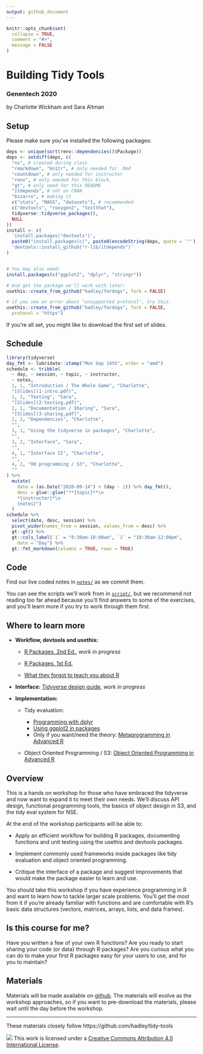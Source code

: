 ```yaml
---
output: github_document
---
```


<!-- README.md is generated from README.Rmd. Please edit that file -->

```r
knitr::opts_chunk$set(
  collapse = TRUE,
  comment = "#>",
  message = FALSE
)
```

Building Tidy Tools
================

### Genentech 2020

by Charlotte Wickham and Sara Altman

## Setup

<!-- Fix later to generate from content of repo like https://github.com/hadley/tidy-tools/blob/master/README.Rmd -->

Please make sure you've installed the following packages:

```r
deps <- unique(sort(renv::dependencies()$Package))
deps <- setdiff(deps, c(
  "ns", # created during class
  "rmarkdown", "knitr", # only needed for .Rmd
  "countdown", # only needed for instructor
  "renv", # only needed for this block,
  "gt", # only need for this README
  "itdepends", # not on CRAN
  "bizarro", # making it 
  c("stats", "MASS", "datasets"), # recommended
  c("devtools", "roxygen2", "testthat"),
  tidyverse::tidyverse_packages(),
  NULL
))
install <- c(
  'install.packages("devtools")',
  paste0("install.packages(c(", paste0(encodeString(deps, quote = '"'), collapse = ", "), "))"),
  'devtools::install_github("r-lib/itdepends")'
)
```
```r
```

``` r
# You may also need:
install.packages(c("ggplot2", "dplyr", "stringr"))

# And get the package we'll work with later:
usethis::create_from_github("hadley/fordogs", fork = FALSE)

# if you see an error about "unsupported protocol", try this:
usethis::create_from_github("hadley/fordogs", fork = FALSE, 
  protocol = "https")
```

<!-- 
* When you're done, put a green post-it on your computer. 
* If you need help, put up a pink post-it.
-->
If you're all set, you might like to download the first set of slides.

## Schedule

```r
library(tidyverse)
day_fmt <- lubridate::stamp("Mon Sep 14th", order = "amd")
schedule <- tribble(
  ~ day, ~ session, ~ topic, ~ instructor, 
  ~ notes,
  1, 1, "Introduction / The Whole Game", "Charlotte",
  "[Slides](1-intro.pdf)",
  1, 2, "Testing", "Sara",
  "[Slides](2-testing.pdf)",
  2, 1, "Documentation / Sharing", "Sara",
  "[Slides](3-sharing.pdf)",
  2, 2, "Dependencies", "Charlotte",
  "",
  3, 1, "Using the tidyverse in packages", "Charlotte",
  "",
  3, 2, "Interface", "Sara",
  "",
  4, 1, "Interface II", "Charlotte",
  "",
  4, 2, "OO programming / S3", "Charlotte", 
  ""
) %>% 
  mutate(
    date = (as.Date("2020-09-14") + (day - 1)) %>% day_fmt(),
    desc = glue::glue("**{topic}**\n 
    *{instructor}*\n
    {notes}")
  )
schedule %>% 
  select(date, desc, session) %>% 
  pivot_wider(names_from = session, values_from = desc) %>% 
  gt::gt() %>% 
  gt::cols_label(`1` = "8:30am-10:00am", `2` = "10:30am-12:00pm",
    date = "Day") %>% 
  gt::fmt_markdown(columns = TRUE, rows = TRUE)
```

## Code

Find our live coded notes in [`notes/`](notes/) as we commit them.

You can see the scripts we'll work from in [`script/`](script/), but we recommend not reading too far ahead because you'll find answers to some of the exercises, and you'll learn more if you try to work through them first.

## Where to learn more

* **Workflow, devtools and usethis:**
    * [R Packages, 2nd Ed.](https://r-pkgs.org/), *work in progress*
    * [R Packages, 1st Ed.](http://r-pkgs.had.co.nz/)
    
    * [What they forgot to teach you about R](https://rstats.wtf/)

* **Interface:** [Tidyverse design guide](https://design.tidyverse.org/), *work in progress*

* **Implementation:**
    
    * Tidy evaluation:
        
        * [Programming with dplyr](https://dplyr.tidyverse.org/dev/articles/programming.html)
        * [Using ggplot2 in packages](https://ggplot2.tidyverse.org/dev/articles/ggplot2-in-packages.html)
        * Only if you want/need the theory: [Metaprogramming in Advanced R](https://adv-r.hadley.nz/metaprogramming.html)
        
    * Object Oriented Programming / S3: [Object Oriented Programming in Advanced R](https://adv-r.hadley.nz/oo.html)

## Overview

This is a hands on workshop for those who have embraced the tidyverse and now want to expand it to meet their own needs. We'll discuss API design, functional programming tools, the basics of object design in S3, and the tidy eval system for NSE.

At the end of the workshop participants will be able to:

* Apply an efficient workflow for building R packages, 
documenting functions and unit testing using the usethis and devtools packages.

* Implement commonly used frameworks inside packages like tidy evaluation and object oriented programming.

* Critique the interface of a package and suggest improvements
that would make the package easier to learn and use.

You should take this workshop if you have experience programming in R and want to learn how to tackle larger scale problems. You'll get the most from it if you're already familiar with functions and are comfortable with R’s basic data structures (vectors, matrices, arrays, lists, and data frames). 

## Is this course for me?

Have you written a few of your own R functions? Are you ready to start sharing your code (or data) through R packages? Are you curious what you can do to make your first R packages easy for your users to use, and for you to maintain?

## Materials

Materials will be made available on [github](https://github.com/cwickham/genentech-build-tidy-tools). 
The materials will evolve as the workshop approaches, so if you want to pre-download the materials, please wait until the day before the workshop.  

-----

These materials closely follow https://github.com/hadley/tidy-tools

![](https://i.creativecommons.org/l/by/4.0/88x31.png) This work is
licensed under a [Creative Commons Attribution 4.0 International
License](https://creativecommons.org/licenses/by/4.0/).

